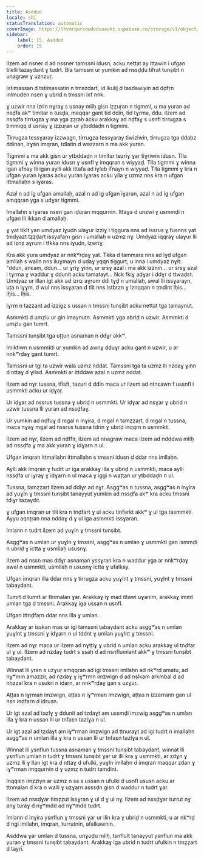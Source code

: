```yaml
---
title: Asddud
locale: shi
statusTranslation: automatic
coverImage: https://lhvmrqwrcowdvduuaukz.supabase.co/storage/v1/object/public/strapi-uploads/small_cover-educacion-fundamental.webp-2d51a7828a2b1309555be27f7e2a61a0.webp
sidebar:
    label: 15. Asddud
    order: 15
---
```

Ilzem ad nsner d ad nssner tamssni idusn, acku nettat ay ittawin i ufgan tilelli tazaydant ɣ tudrt. Bla tamssni ur yumkin ad nssḍḍu tifrat tunṣibt n unagraw ɣ uznzuṛ.

Istimassan d tstimassatin n tmazdart, id lkulij d tasdawiyin ad dḍfṛn inlmuden nsen ɣ ubrid n tmssni ixf nnk.

ɣ uzwir nna izrin nɣraɣ s usnay mliḥ gisn iẓẓuṛan n tigmmi, u ma yuran ad nsḍfa akʷ timitar n tusḍa, maqqar gant tid ddin, tid tɣrma, ddu. ilzem ad nssḍfa tirrugza ɣ ma yga ẓẓṛaḥ acku arakkaɣ ad nḍfaɣ s usnfl tirrugza s timmiqq d usnay ɣ iẓẓuṛan ur ytbddaḍn n tigmmi.

Tirrugza tessɣaray izzwagn, tirrugza tessɣaray tiwiziwin, tirrugza tga ddabz ddinan, irɣan imqran, tdlatin d wazzarn n ma akk yuran.

Tigmmi s ma akk gisn ur ytbddaḍn n timitar tezriɣ ɣar tiɣriwin idusn. Tlla tigmmi ɣ winna yuran idusn ɣ usnfl ɣ imqqran s wiyyaḍ. Tlla tigmmi ɣ winna igan afnay lli igan aylli akk ittafa ad iɣleb ifnayn n wiyyaḍ. Tlla tigmmi ɣ kra n ufgan yuran iɣaras acku yuran iɣaras acku ylla ɣ uzmz nns kra n ufgan ittmallaḥn s iɣaras.

Azal n ad ig ufgan amallaḥ, azal n ad ig ufgan iɣaran, azal n ad ig ufgan amqqran yga s udɣar tigmmi.

Imallahn s iɣaras nsen gan iḍuṛan mqqurnin. Ittaɣa d unzwi ɣ usmmḍi n ufgan lli ikkan d amallaḥ.

ɣ yat tiklt yan umdyaz iɣuḍn ulaɣur izziɣ i tiggura nns ad issrus ɣ fusnns yat tmdyazt tẓẓḍaṛt issyafaṛn gisn i umallaḥ n uzmz nɣ. Umdyaz iqqraɣ ulaɣur lli ad iznz aɣrum i tfkka nns iɣuḍn, izwriɣ.

Kra akk yura umdyaz ar nnkʷrḍaɣ yat. Tkka d tammara nns ad iɣḍ ufgan amllaḥ s walln nns iluɣmayn d uḍaɣ yqqn tiggurt, u inna i umdyaz nɣit: "ddun, anɛam, ddun... ur ɣriɣ ɣinn, ur srsɣ azal i ma akk izznin... ur srsɣ azal i tɣrma ɣ waddur ɣ ddunit acku tamatayt... Nck fkiɣ adɣar i ddɣr d ttwaḍɛt. Umdyaz ur illan igt akk ad iznz aɣrum ddi tɣḍ n umallaḥ, awal lli issɣarayn, uṭa n iɣɣm, d wul nns issɣaran d tlit nns istbrzn ɣ iznqqan n tmdint lḥis... lḥis... lḥis.

Iɣrm n tazzant ad izzigz s ussan n tmssni tunṣibt acku nettat tga tamaynut.

Asmmkti d umẓlu ur gin imaynutn. Asmmkti yga abriḍ n uzwir. Asmmkti d umẓlu gan tumrt.

Tamssni tunṣibt tga uṭṭun asnaman n ddɣr akkʷ.

Imiktiwn n usmmkti ur yumkin ad awnɣ dduɣr acku gant n uzwir, u ar nnkʷrḍaɣ gant tumrt.

Tamssni ur tgi ta uzwir wala uzmz nddat. Tamssni tga ta uzmz lli nzdaɣ ɣinn d nttaɣ d ɣilad. Asmmkti ar ittddaw azal n uzmz nddat.

Ilzem ad nɣr tussna, tflsft, tazuri d ddin maca ur ilzem ad ntnɛawn f ussnfl i usmmkti acku ur iḍɣaṛ.

Ur iḍɣaṛ ad nssrus tussna ɣ ubriḍ n usmmkti. Ur iḍɣaṛ ad nsɣar ɣ ubrid n uzwir tussna lli yuran ad nssḍfaɣ.

Ur yumkin ad nḍfuɣ d mgal n inɣira, d mgal n tamẓẓaṛt, d mgal n tussna, maca nɣaɣ mgal ad nssrus tussna tdrin ɣ ubriḍ inqqrn n usmmkti.

Ilzem ad nɣr, ilzem ad ndffir, ilzem ad nnagraw maca ilzem ad ndddwa mliḥ ad nssḍfa ɣ ma akk yuran ɣ idɣarn n ul.

Ufgan imqran ittmallaḥn ittmallaḥn s tmssni idusn d ddar nns imllaḥn.

Aylli akk imqran ɣ tudrt ur iga arakkaɣ illa ɣ ubriḍ n usmmkti, maca aylli nssḍfa ur iɣraɣ ɣ idɣarn n ul maca ɣ iggi n waṭṭan ur ytbddaḍn n ul.

Tussna, tamẓẓaṛt ilzem ad ddiɣr ad nɣr. Asggʷas n tussna, asggʷas n inɣira ad yuɣln ɣ tmssni tunṣibt tanayyut yumkin ad nssḍfa akʷ kra acku tmssni tdiɣr tazaydit.

ɣ ufgan imqran ur tlli kra n tnḍfart ɣ ul acku tinfarkt akkʷ ɣ ul tga tasmmkti. Ayyu aqnṭṛan nna nddaɣ d ɣ ul iga asmmkti issɣaran.

Imlann n tudrt ilzem ad yuɣln ɣ tmssni tunṣibt.

Asggʷas n umlan ur yuɣln ɣ tmssni, asggʷas n umlan ɣ usmmkti gan ismmḍi n ubriḍ ɣ ictta ɣ usmllaḥ ususnɣ.

Ilzem ad nssn mas ddɣr asnaman yssɣran kra n waddur yga ar nnkʷrḍaɣ awal n usmmkti, usmllaḥ n ususnɣ ictta ɣ ufalkay.

Ufgan imqran illa ddar nns ɣ tirrugza acku yuɣlnt ɣ tmssni, yuɣlnt ɣ tmssni tabaydant.

Tumrt d tumrt ar ttnmalan ɣar. Arakkaɣ iɣ mad ittawi uɣanim, arakkaɣ immt umlan tga d tmssni. Arakkaɣ iga ussan n usnfl.

Ufgan ittnḍfaṛn ddar nns illa ɣ umlan.

Arakkaɣ ar isskan mas ur igi tamssni tabaydant acku asggʷas n umlan yuɣlnt ɣ tmssni ɣ idɣarn n ul tddnt ɣ umlan yuɣlnt ɣ tmssni.

Ilzem ad nɣr maca ur ilzem ad nɣṭṭiɣ ɣ ubrid n umlan acku arakkaɣ ul tnḍfaṛ ul ɣ ul. Ilzem ad nzdaɣ tudrt s ṣṣaḥ d ad nsnflumlant akkʷ ɣ tmssni tunṣibt tabaydant.

Winnat lli yran s uzɣuṛ amqqran ad igi tmssni imllaḥn ad nkʷrḍ amatu, ad nɣʷmm amazzir, ad nzdaɣ ɣ iɣʷrmn imzwign d ad nslkam arkmbal d ad nḥzzal kra n uṣukri n iḍaṛn, ar nnkʷrḍaɣ gan s uzɣuṛ.

Aṭṭas n iɣṛman imzwign, aṭṭas n iɣʷrman imzwign, aṭṭas n izzarrann gan ul nsn inḍfaṛn d idrusn.

Ur igt azal ad tazlɣ ɣ ddunit ad tzdaɣt am ussmḍi imzwig asggʷas n umlan illa ɣ kra n ussan lli ur tnfaɛn tazlɣa n ul.

Ur igt azal ad tzdaɣt am iɣʷrman imzwign ad ttnuraɣt ad igi tudrt n imallaḥn asggʷas n umlan illa ɣ kra n ussan lli ur tnfaɛn tazlɣa n ul.

Winnat lli ysnflun tussna asnaman ɣ tmssni tunṣibt tabaydant, winnat lli ysnflun umlan n tudrt ɣ tmssni tunṣibt ɣar ur illi kra ɣ usmmkti, ar zdɣn ɣ uzmz lli ɣ llan igt kra d nttaɣ d ufulki, yuɣln imllaḥn d imqran maqqar zdan ɣ iɣʷrman imqqurnin d ɣ uzmz n tudrt tamdint.

Inqqiɛn imẓẓiyn ar uzmz n sa s ussan n ufulki d usnfl ususn acku ar ttnmalan d kra n walli ɣ uẓɣaṛn asssḍn gisn d waddur n tudrt ɣar.

Ilzem ad nssḍɣar timẓẓut issɣran ɣ ul d ɣ ul nɣ. Ilzem ad nssḍɣar turrut nɣ anɣ turaɣ d nɣʷmdd ad nɣʷmdd tudrt.

Imlann d inɣira ysnflun ɣ tmssni ɣar ur ilin kra ɣ ubriḍ n usmmkti, u ar nkʷrḍ d ngi imllaḥn, imqran, turrutnin, afalkawnin.

Asddwa ɣar umlan d tussna, unɣuḍu mliḥ, tsnflult tanayyut ysnflun ma akk yuran ɣ tmssni tunṣibt tabaydant. Arakkaɣ iga ubrid n tudrt ufulkin n tmẓẓaṛt d tayri.

